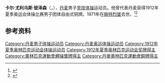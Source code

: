 {{NoteTA|G1=Sports}}
{{Otheruses|other=名为卡尔·彼泽森的其他人物|卡尔·彼泽森}}
'''卡尔·尤利乌斯·彼泽森'''（{{lang-da|Carl Julius Pedersen}}，{{bd|1883年|7月25日|1971年|8月18日}}），[[丹麦|丹麦]]男子[[竞技体操|竞技体操]]运动员。他曾代表丹麦获得1912年夏季奥运会体操比赛男子团体自由式铜牌。1971年在[[腓特烈堡|腓特烈堡]]去世。<ref>{{Cite web|title=Carl Julius PEDERSEN|url=https://olympics.com/zh/athletes/carl-julius-pedersen|accessdate=2021-03-29|work=International Olympic Committee|archive-date=2022-04-18|archive-url=https://web.archive.org/web/20220418101132/https://olympics.com/zh/athletes/carl-julius-pedersen}}</ref><ref>{{cite web|url=https://www.olympedia.org/athletes/29692|title=Carl Pedersen|work=Olympedia|accessdate=2021-03-30|archive-date=2021-04-18|archive-url=https://web.archive.org/web/20210418130831/https://www.olympedia.org/athletes/29692|dead-url=no}}</ref>

== 参考资料 ==
{{reflist}}

{{Authority control}}
{{DEFAULTSORT:Pedersen, Carl}}
[[Category:丹麦男子体操运动员|Category:丹麦男子体操运动员]]
[[Category:丹麦奥运体操运动员|Category:丹麦奥运体操运动员]]
[[Category:1912年夏季奥林匹克运动会体操运动员|Category:1912年夏季奥林匹克运动会体操运动员]]
[[Category:1912年夏季奥林匹克运动会奖牌得主|Category:1912年夏季奥林匹克运动会奖牌得主]]
[[Category:奧林匹克運動會體操獎牌得主|Category:奧林匹克運動會體操獎牌得主]]
[[Category:丹麥奧林匹克運動會銅牌得主|Category:丹麥奧林匹克運動會銅牌得主]]
